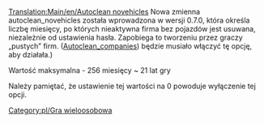 [[Translation:Main/en/Autoclean novehicles]]
Nowa zmienna autoclean_novehicles została wprowadzona w wersji 0.7.0, która określa liczbę miesięcy, po których nieaktywna firma bez pojazdów jest usuwana, niezależnie od ustawienia hasła. Zapobiega to tworzeniu przez graczy „pustych” firm. ([[Main/pl/AutoCzyszczenie nieaktywnych|Autoclean_companies]]) będzie musiało włączyć tę opcję, aby działała.)

Wartość maksymalna - 256 miesięcy ~ 21 lat gry

Należy pamiętać, że ustawienie tej wartości na 0 powoduje wyłączenie tej opcji.

[[Category:pl/Gra wieloosobowa]]